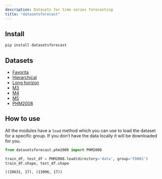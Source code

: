 ```yaml
---
description: Datasets for time series forecasting
title: "datasetsforecast"
---
```

## Install

``` sh
pip install datasetsforecast
```

## Datasets

- [Favorita](https://nixtlaverse.nixtla.io/datasetsforecast/favorita.html)
- [Hierarchical](https://nixtlaverse.nixtla.io/datasetsforecast/hierarchical.html)
- [Long
  horizon](https://nixtlaverse.nixtla.io/datasetsforecast/long_horizon.html)
- [M3](https://nixtlaverse.nixtla.io/datasetsforecast/m3.html)
- [M4](https://nixtlaverse.nixtla.io/datasetsforecast/m4.html)
- [M5](https://nixtlaverse.nixtla.io/datasetsforecast/m5.html)
- [PHM2008](https://nixtlaverse.nixtla.io/datasetsforecast/phm2008.html)

## How to use

All the modules have a `load` method which you can use to load the
dataset for a specific group. If you don’t have the data locally it will
be downloaded for you.

``` python
from datasetsforecast.phm2008 import PHM2008
```

``` python
train_df, test_df = PHM2008.load(directory='data', group='FD001')
train_df.shape, test_df.shape
```

    ((20631, 17), (13096, 17))
